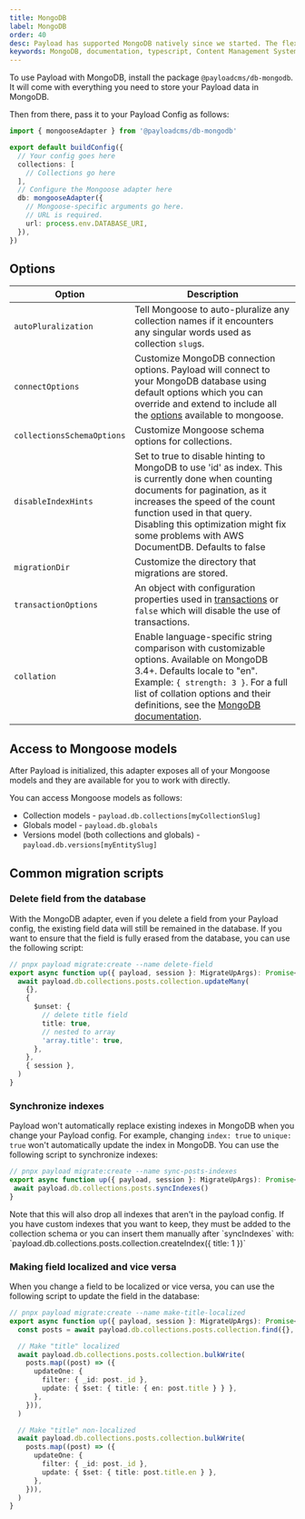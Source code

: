 ```yaml
---
title: MongoDB
label: MongoDB
order: 40
desc: Payload has supported MongoDB natively since we started. The flexible nature of MongoDB lends itself well to Payload's powerful fields.
keywords: MongoDB, documentation, typescript, Content Management System, cms, headless, javascript, node, react, nextjs
---
```


To use Payload with MongoDB, install the package `@payloadcms/db-mongodb`. It will come with everything you need to
store your Payload data in MongoDB.

Then from there, pass it to your Payload Config as follows:

```ts
import { mongooseAdapter } from '@payloadcms/db-mongodb'

export default buildConfig({
  // Your config goes here
  collections: [
    // Collections go here
  ],
  // Configure the Mongoose adapter here
  db: mongooseAdapter({
    // Mongoose-specific arguments go here.
    // URL is required.
    url: process.env.DATABASE_URI,
  }),
})
```

## Options

| Option                     | Description                                                                                                                                                                                                                                                                                                  |
| -------------------------- | ------------------------------------------------------------------------------------------------------------------------------------------------------------------------------------------------------------------------------------------------------------------------------------------------------------ |
| `autoPluralization`        | Tell Mongoose to auto-pluralize any collection names if it encounters any singular words used as collection `slug`s.                                                                                                                                                                                         |
| `connectOptions`           | Customize MongoDB connection options. Payload will connect to your MongoDB database using default options which you can override and extend to include all the [options](https://mongoosejs.com/docs/connections.html#options) available to mongoose.                                                        |
| `collectionsSchemaOptions` | Customize Mongoose schema options for collections.                                                                                                                                                                                                                                                                                                             |
| `disableIndexHints`        | Set to true to disable hinting to MongoDB to use 'id' as index. This is currently done when counting documents for pagination, as it increases the speed of the count function used in that query. Disabling this optimization might fix some problems with AWS DocumentDB. Defaults to false                |
| `migrationDir`             | Customize the directory that migrations are stored.                                                                                                                                                                                                                                                          |
| `transactionOptions`       | An object with configuration properties used in [transactions](https://www.mongodb.com/docs/manual/core/transactions/) or `false` which will disable the use of transactions.                                                                                                                                |
| `collation`                | Enable language-specific string comparison with customizable options. Available on MongoDB 3.4+. Defaults locale to "en". Example: `{ strength: 3 }`. For a full list of collation options and their definitions, see the [MongoDB documentation](https://www.mongodb.com/docs/manual/reference/collation/). |

## Access to Mongoose models

After Payload is initialized, this adapter exposes all of your Mongoose models and they are available for you to work
with directly.

You can access Mongoose models as follows:

- Collection models - `payload.db.collections[myCollectionSlug]`
- Globals model - `payload.db.globals`
- Versions model (both collections and globals) - `payload.db.versions[myEntitySlug]`

## Common migration scripts

### Delete field from the database

With the MongoDB adapter, even if you delete a field from your Payload config, the existing field data will still be remained in the database.
If you want to ensure that the field is fully erased from the database, you can use the following script:

```ts
// pnpx payload migrate:create --name delete-field
export async function up({ payload, session }: MigrateUpArgs): Promise<void> {
  await payload.db.collections.posts.collection.updateMany(
    {},
    {
      $unset: {
        // delete title field
        title: true,
        // nested to array
        'array.title': true,
      },
    },
    { session },
  )
}
```

### Synchronize indexes

Payload won't automatically replace existing indexes in MongoDB when you change your Payload config.
For example, changing `index: true` to `unique: true` won't automatically update the index in MongoDB.
You can use the following script to synchronize indexes: 
```ts
// pnpx payload migrate:create --name sync-posts-indexes
export async function up({ payload, session }: MigrateUpArgs): Promise<void> {
 await payload.db.collections.posts.syncIndexes()
}
```
<Banner type="warning">
  Note that this will also drop all indexes that aren't in the payload config.
  If you have custom indexes that you want to keep, they must be added to the collection schema
  or you can insert them manually after `syncIndexes` with:
  `payload.db.collections.posts.collection.createIndex({ title: 1 })`
</Banner>

### Making field localized and vice versa
When you change a field to be localized or vice versa, you can use the following script to update the field in the database:
```ts
// pnpx payload migrate:create --name make-title-localized
export async function up({ payload, session }: MigrateUpArgs): Promise<void> {
  const posts = await payload.db.collections.posts.collection.find({}, { session }).toArray()

  // Make "title" localized
  await payload.db.collections.posts.collection.bulkWrite(
    posts.map((post) => ({
      updateOne: {
        filter: { _id: post._id },
        update: { $set: { title: { en: post.title } } },
      },
    })),
  )

  // Make "title" non-localized
  await payload.db.collections.posts.collection.bulkWrite(
    posts.map((post) => ({
      updateOne: {
        filter: { _id: post._id },
        update: { $set: { title: post.title.en } },
      },
    })),
  )
}
```

